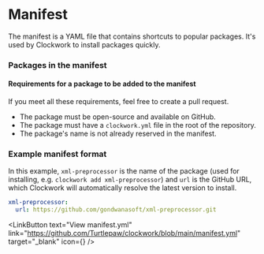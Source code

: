 
# Manifest

The manifest is a YAML file that contains shortcuts to popular packages. It's used by Clockwork to install packages quickly.

### Packages in the manifest

<Manifest />

#### Requirements for a package to be added to the manifest

If you meet all these requirements, feel free to create a pull request.

- The package must be open-source and available on GitHub.
- The package must have a `clockwork.yml` file in the root of the repository.
- The package's name is not already reserved in the manifest.

### Example manifest format

In this example, `xml-preprocessor` is the name of the package (used for installing, e.g. `clockwork add xml-preprocessor`) and `url` is the GitHub URL, which Clockwork will automatically resolve the latest version to install.

```yml
xml-preprocessor:
  url: https://github.com/gondwanasoft/xml-preprocessor.git
```

<LinkButton
  text="View manifest.yml"
  link="https://github.com/Turtlepaw/clockwork/blob/main/manifest.yml"
  target="_blank"
  icon={<Github className="w-5 h-5" />}
/>

